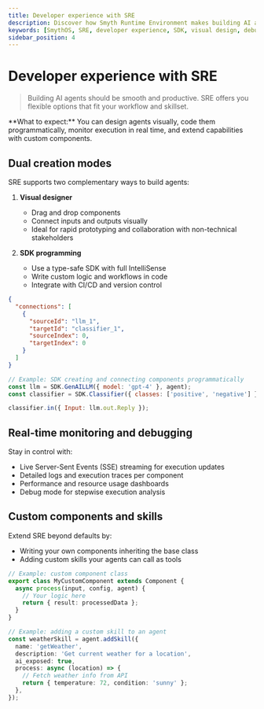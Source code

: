 ```yaml
---
title: Developer experience with SRE
description: Discover how Smyth Runtime Environment makes building AI agents easy with visual tools, SDKs, real-time monitoring, and extensibility.
keywords: [SmythOS, SRE, developer experience, SDK, visual design, debugging, monitoring, extensibility]
sidebar_position: 4
---
```


# Developer experience with SRE

> Building AI agents should be smooth and productive. SRE offers you flexible options that fit your workflow and skillset.

<InfoCallout>
**What to expect:**  
You can design agents visually, code them programmatically, monitor execution in real time, and extend capabilities with custom components.
</InfoCallout>

<Divider />

## Dual creation modes

SRE supports two complementary ways to build agents:

1. **Visual designer**  
   - Drag and drop components  
   - Connect inputs and outputs visually  
   - Ideal for rapid prototyping and collaboration with non-technical stakeholders  

2. **SDK programming**  
   - Use a type-safe SDK with full IntelliSense  
   - Write custom logic and workflows in code  
   - Integrate with CI/CD and version control  

```json
{
  "connections": [
    {
      "sourceId": "llm_1",
      "targetId": "classifier_1",
      "sourceIndex": 0,
      "targetIndex": 0
    }
  ]
}
```

```JavaScript
// Example: SDK creating and connecting components programmatically
const llm = SDK.GenAILLM({ model: 'gpt-4' }, agent);
const classifier = SDK.Classifier({ classes: ['positive', 'negative'] }, agent);

classifier.in({ Input: llm.out.Reply });
```

## Real-time monitoring and debugging

Stay in control with:

- Live Server-Sent Events (SSE) streaming for execution updates  
- Detailed logs and execution traces per component  
- Performance and resource usage dashboards  
- Debug mode for stepwise execution analysis  

## Custom components and skills

Extend SRE beyond defaults by:

- Writing your own components inheriting the base class  
- Adding custom skills your agents can call as tools  

```typescript
// Example: custom component class
export class MyCustomComponent extends Component {
  async process(input, config, agent) {
    // Your logic here
    return { result: processedData };
  }
}
```

```typescript
// Example: adding a custom skill to an agent
const weatherSkill = agent.addSkill({
  name: 'getWeather',
  description: 'Get current weather for a location',
  ai_exposed: true,
  process: async (location) => {
    // Fetch weather info from API
    return { temperature: 72, condition: 'sunny' };
  },
});
```

<Divider />
